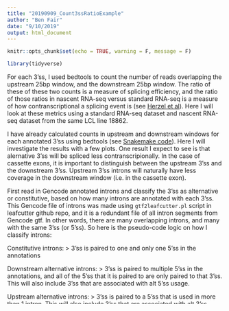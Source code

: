 ```yaml
---
title: "20190909_Count3ssRatioExample"
author: "Ben Fair"
date: "9/10/2019"
output: html_document
---
```


```r
knitr::opts_chunk$set(echo = TRUE, warning = F, message = F)
```

```r
library(tidyverse)
```

For each 3'ss, I used bedtools to count the number of reads overlapping the upstream 25bp window, and the downstream 25bp window. The ratio of these of these two counts is a measure of splicing efficiency, and the ratio of those ratios in nascent RNA-seq versus standard RNA-seq is a measure of how contranscriptional a splicing event is (see [Herzel et al](https://www.ncbi.nlm.nih.gov/pubmed/25929182)). Here I will look at these metrics using a standard RNA-seq dataset and nascent RNA-seq dataset from the same LCL line 18862.

I have already calculated counts in upstream and downstream windows for each annotated 3'ss using bedtools (see [Snakemake code](https://github.com/bfairkun/cheRNA_pilot/tree/master/code/snakemake_workflow)). Here I will investigate the results with a few plots. One  result I expect to see is that alernative 3'ss will be spliced less contranscripionally. In the case of cassette exons, it is important to distinguish between the upstream 3'ss and the downstream 3'ss. Upstream 3'ss introns will naturally have less coverage in the downstream window (i.e. in the cassette exon).

First read in Gencode annotated introns and classify the 3'ss as alternative or constitutive, based on how many introns are annotated with each 3'ss. This Gencode file of introns was made using `gtf2leafcutter.pl` script in leafcutter github repo, and it is a redundant file of all intron segments from Gencode gtf. In other words, there are many overlapping introns, and many with the same 3'ss (or 5'ss). So here is the pseudo-code logic on how I classify introns:

Constitutive introns: 
> 3'ss is paired to one and only one 5'ss in the annotations

Downstream alternative introns:
> 3'ss is paired to multiple 5'ss in the annotations, and all of the 5'ss that it is paired to are only paired to that 3'ss. This will also include 3'ss that are associated with alt 5'ss usage.

Upstream alternative introns:
> 3'ss is paired to a 5'ss that is used in more than 1 intron. This will also include 3'ss that are associated with alt 3'ss usage.
 

```r
GencodeIntrons <- read.table("../data/GencodeHg38_all_introns.corrected.bed.gz", sep='\t', col.names = c('chrom', 'start', 'stop', 'name', 'score', 'strand', 'gene', 'intronNumber', 'transcriptType'))

SpliceSitesCounted <- GencodeIntrons %>%
  filter(transcriptType=="protein_coding") %>%
  distinct(chrom, start, stop, .keep_all = T) %>%
  mutate(Acceptor = case_when(strand == "+" ~ paste(chrom, stop, strand, sep="."),
                              strand == "-" ~ paste(chrom, start, strand, sep="."))) %>%
  mutate(Donor = case_when(strand == "+" ~ paste(chrom, start, strand, sep="."),
                           strand == "-" ~ paste(chrom, stop, strand, sep="."))) %>%
  add_count(Acceptor, name="AcceptorCount") %>%
  add_count(Donor, name="DonorCount")

Annotated <- SpliceSitesCounted %>%
  # filter(AcceptorCount==1 & DonorCount==1) %>% dim()
  group_by(Acceptor) %>%
  mutate(DonorMax=max(DonorCount)) %>%
  ungroup() %>%
  distinct(Acceptor, .keep_all = T) %>%
  mutate(Type3ss = case_when(AcceptorCount == 1 & DonorMax==1 ~ "Constitutive intron",
                             AcceptorCount >1 & DonorMax==1 ~ "Downstream alternative intron",
                             DonorMax > 1 ~ "Upstream alternative intron"))

table(Annotated$Type3ss)

# Write out as bed file to visually inspect classifications in IGV to check for bugs
# Manual inspection of the resulting bed file indiciates I am classifying introns as intended.
Annotated %>%
  mutate(NewName=paste(Acceptor, Type3ss, sep=".")) %>%
  # mutate(NewStart = case_when(strand == "+" ~ stop-25,
  #                             strand == "-" ~ start)) %>%
  # mutate(NewStop = case_when(strand == "+" ~ stop,
  #                          strand == "-" ~ start-25)) %>%
  # select(chrom, NewStart, NewStop, paste(Acceptor, Type3ss), ".", strand) %>% head()
  select(chrom, start, stop, NewName, score, strand) %>%
  write.table("~/Temporary/3ssAnnotations.bed", quote=F, sep='\t', col.names=F, row.names = F)
```

Now, similarly to Herzel et al, set a minimum read count threshold cutoff for reliable 3'ss splice ratios to use for downstream analysis. Then do some plotting. More precisely, I will plot Intron retenetion percent spliced in (Intron retention PSI) which will be $IntronRetentionPSI=\frac{UpstreamCoverage}{DownstreamCoverage + UpstreamCoverage}$.



```r
Cutoff <- 50

RS <- read.table("../output/3ssCoverageBeds/NA18862_argonne.bed.gz", sep='\t', col.names = c('chrom', 'start', 'stop', 'name', 'score', 'strand', 'upstream', 'downstream'), stringsAsFactors = F) %>% filter(upstream + downstream >= Cutoff)
nRS <- read.table("../output/3ssCoverageBeds/18862_cheRNA_1.bed.gz", sep='\t', col.names = c('chrom', 'start', 'stop', 'name', 'score', 'strand', 'upstream', 'downstream'), stringsAsFactors = F) %>% filter(upstream + downstream >= Cutoff)

ToPlot <- RS %>%
  left_join(nRS, by="name") %>%
  inner_join(Annotated, by=c("name" = "Acceptor"))%>%
  mutate(RS.ratio = upstream.x/(downstream.x+upstream.x)) %>%
  mutate(nRS.ratio = upstream.y/(downstream.y+upstream.y)) %>%
  mutate(NormalizedRatio = nRS.ratio/RS.ratio)

# Plot Intron retenetion PSI.
ggplot(ToPlot, aes(color=Type3ss)) +
  stat_ecdf(aes(x=nRS.ratio, linetype="nascent-RNA"), geom = "step") +
  stat_ecdf(aes(x=RS.ratio, linetype="polyA-RNA"), geom = "step") +
  ylab('Cumulative fraction') +
  xlab("Intron retention PSI") +
  theme_bw()
```

Chromatin associated RNA has higher $Intron Retention PSI$ as expected. Alternative upstream introns also have $Intron Retention PSI$ as expected, since there should be less coverage downstream of those 3'ss for cassette exons. Now quantify cotrnanscriptional splicing with a metric defined as $\frac{Intron retention PSI_{nascent}}{Intron retention PSI_{polyA}}$.

```r
# Plot cotranscriptional splicing
ggplot(ToPlot, aes(x=NormalizedRatio, color=Type3ss)) +
  stat_ecdf(geom = "step") +
  ylab('Cumulative fraction') +
  xlab("Cotranscriptional splicing ratio") +
  scale_x_continuous(trans='log10') +
  theme_bw()

ToTest <- ToPlot %>%
  filter(Type3ss %in% c("Constitutive intron", "Downstream alternative intron"))
wilcox.test(NormalizedRatio ~ Type3ss, data=ToTest)

```

As expected from [Herzel et al](https://www.ncbi.nlm.nih.gov/pubmed/25929182), 3'ss downstream of cassette exons (which are an intron-centric measure of splicing of the upstream cassette exon) are spliced slower than constitutive introns.

Next I should see how replicates compare, to see if this statistic is reasonably stable (eventually I could consider QTL mapping using this statistic).

